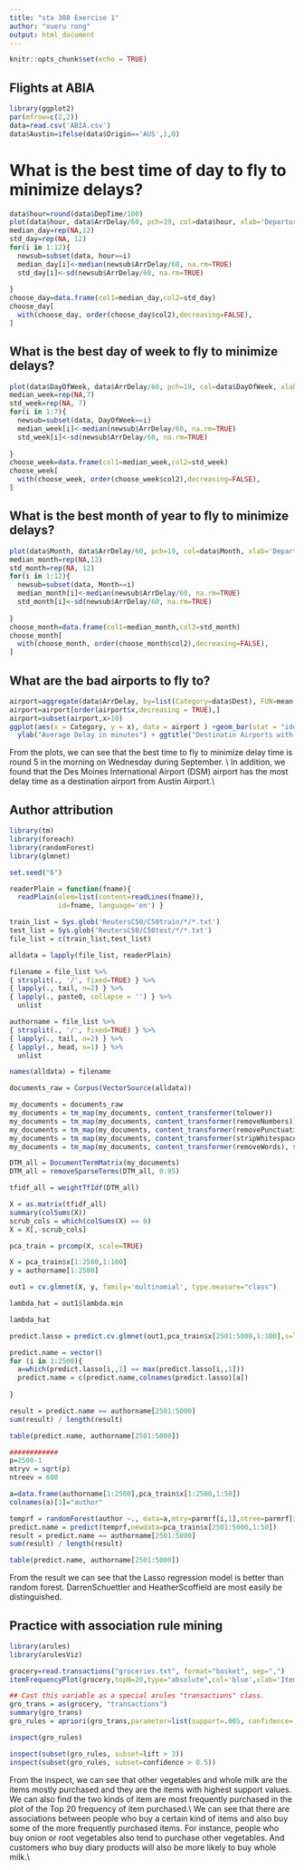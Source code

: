 ---
title: "sta 380 Exercise 1"
author: "xueru rong"
output: html_document
---

```{r setup, include=FALSE}
knitr::opts_chunk$set(echo = TRUE)
```

## Flights at ABIA
```{r}
library(ggplot2)
par(mfrow=c(2,2))
data=read.csv('ABIA.csv')
data$Austin=ifelse(data$Origin=='AUS',1,0)
```

# What is the best time of day to fly to minimize delays?
```{r}
data$hour=round(data$DepTime/100)
plot(data$hour, data$ArrDelay/60, pch=19, col=data$hour, xlab='Departure Time', ylab='ArrDelay (in hours)', main='ArrDelays by Departure Time')
median_day=rep(NA,12)
std_day=rep(NA, 12)
for(i in 1:12){
  newsub=subset(data, hour==i)
  median_day[i]<-median(newsub$ArrDelay/60, na.rm=TRUE)
  std_day[i]<-sd(newsub$ArrDelay/60, na.rm=TRUE)
  
}
choose_day=data.frame(col1=median_day,col2=std_day)
choose_day[
  with(choose_day, order(choose_day$col2),decreasing=FALSE),
]
```

## What is the best day of week to fly to minimize delays?
```{r}
plot(data$DayOfWeek, data$ArrDelay/60, pch=19, col=data$DayOfWeek, xlab='Departure Month', ylab='ArrDelay in hours', main='ArrDelays by Day in a Week')
median_week=rep(NA,7)
std_week=rep(NA, 7)
for(i in 1:7){
  newsub=subset(data, DayOfWeek==i)
  median_week[i]<-median(newsub$ArrDelay/60, na.rm=TRUE)
  std_week[i]<-sd(newsub$ArrDelay/60, na.rm=TRUE)
  
}
choose_week=data.frame(col1=median_week,col2=std_week)
choose_week[
  with(choose_week, order(choose_week$col2),decreasing=FALSE),
]
```

## What is the best month of year to fly to minimize delays?
```{r}
plot(data$Month, data$ArrDelay/60, pch=19, col=data$Month, xlab='Departure Month', ylab='ArrDelay in hours', main='ArrDelays by Month in a Year')
median_month=rep(NA,12)
std_month=rep(NA, 12)
for(i in 1:12){
  newsub=subset(data, Month==i)
  median_month[i]<-median(newsub$ArrDelay/60, na.rm=TRUE)
  std_month[i]<-sd(newsub$ArrDelay/60, na.rm=TRUE)
  
}
choose_month=data.frame(col1=median_month,col2=std_month)
choose_month[
  with(choose_month, order(choose_month$col2),decreasing=FALSE),
]
```

## What are the bad airports to fly to?
```{r}
airport=aggregate(data$ArrDelay, by=list(Category=data$Dest), FUN=mean, na.rm='True')
airport=airport[order(airport$x,decreasing = TRUE),]
airport=subset(airport,x>10)
ggplot(aes(x = Category, y = x), data = airport ) +geom_bar(stat = "identity") + xlab("Destination Airport") + 
  ylab("Average Delay in minutes") + ggtitle("Destinatin Airports with delays")
```

From the plots, we can see that the best time to fly to minimize delay time is round 5 in the morning on Wednesday during September. \\
In addition, we found that the Des Moines International Airport (DSM) airport has the most delay time as a destination airport from Austin Airport.\\


## Author attribution
```{r}
library(tm)
library(foreach)
library(randomForest)
library(glmnet)

set.seed("6")

readerPlain = function(fname){
  readPlain(elem=list(content=readLines(fname)), 
            id=fname, language='en') }

train_list = Sys.glob('ReutersC50/C50train/*/*.txt')
test_list = Sys.glob('ReutersC50/C50test/*/*.txt')
file_list = c(train_list,test_list)

alldata = lapply(file_list, readerPlain) 

filename = file_list %>%
{ strsplit(., '/', fixed=TRUE) } %>%
{ lapply(., tail, n=2) } %>%
{ lapply(., paste0, collapse = '') } %>%
  unlist

authorname = file_list %>%
{ strsplit(., '/', fixed=TRUE) } %>%
{ lapply(., tail, n=2) } %>%
{ lapply(., head, n=1) } %>% 
  unlist

names(alldata) = filename

documents_raw = Corpus(VectorSource(alldata))

my_documents = documents_raw
my_documents = tm_map(my_documents, content_transformer(tolower))
my_documents = tm_map(my_documents, content_transformer(removeNumbers))
my_documents = tm_map(my_documents, content_transformer(removePunctuation))
my_documents = tm_map(my_documents, content_transformer(stripWhitespace))
my_documents = tm_map(my_documents, content_transformer(removeWords), stopwords("en"))

DTM_all = DocumentTermMatrix(my_documents)
DTM_all = removeSparseTerms(DTM_all, 0.95)

tfidf_all = weightTfIdf(DTM_all)

X = as.matrix(tfidf_all)
summary(colSums(X))
scrub_cols = which(colSums(X) == 0)
X = X[,-scrub_cols]

pca_train = prcomp(X, scale=TRUE)

X = pca_train$x[1:2500,1:100]
y = authorname[1:2500]

out1 = cv.glmnet(X, y, family='multinomial', type.measure="class")

lambda_hat = out1$lambda.min

lambda_hat

predict.lasso = predict.cv.glmnet(out1,pca_train$x[2501:5000,1:100],s=lambda_hat)

predict.name = vector()
for (i in 1:2500){
  a=which(predict.lasso[i,,1] == max(predict.lasso[i,,1]))
  predict.name = c(predict.name,colnames(predict.lasso)[a])
  
}

result = predict.name == authorname[2501:5000]
sum(result) / length(result)

table(predict.name, authorname[2501:5000])
```

```{r }

############
p=2500-1
mtryv = sqrt(p)
ntreev = 600

a=data.frame(authorname[1:2500],pca_train$x[1:2500,1:50])
colnames(a)[1]="author"

temprf = randomForest(author ~., data=a,mtry=parmrf[i,1],ntree=parmrf[i,2])
predict.name = predict(temprf,newdata=pca_train$x[2501:5000,1:50])
result = predict.name == authorname[2501:5000]
sum(result) / length(result)

table(predict.name, authorname[2501:5000])


```

From the result we can see that the Lasso regression model is better than random forest. DarrenSchuettler and HeatherScoffield are most easily be distinguished.



## Practice with association rule mining
```{r}
library(arules)
library(arulesViz)

grocery=read.transactions("groceries.txt", format="basket", sep=",")
itemFrequencyPlot(grocery,topN=20,type="absolute",col='blue',xlab='Item',main='Frequency of Item Purchased')

## Cast this variable as a special arules "transactions" class.
gro_trans = as(grocery, "transactions")
summary(gro_trans)
gro_rules = apriori(gro_trans,parameter=list(support=.005, confidence=.5, maxlen=6))

inspect(gro_rules)

inspect(subset(gro_rules, subset=lift > 3))
inspect(subset(gro_rules, subset=confidence > 0.5))
```

From the inspect, we can see that other vegetables and whole milk are the items mostly purchased and they are the items with highest support values. We can also find the two kinds of item are most frequently purchased in the plot of the Top 20 frequency of item purchased.\\
We can see that there are associations between people who buy a certain kind of items and also buy some of the more frequently purchased items. For instance, people who buy onion or root vegetables also tend to purchase other vegetables. And customers who buy diary products will also be more likely to buy whole milk.\\




